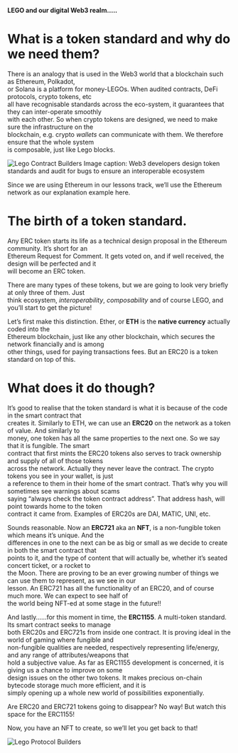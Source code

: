 **LEGO and our digital Web3 realm…..**

# What is a token standard and why do we need them?

There is an analogy that is used in the Web3 world that a blockchain such as Ethereum, Polkadot, <br>
or Solana is a platform for money-LEGOs. When audited contracts, DeFi protocols, crypto tokens, etc <br>
all have recognisable standards across the eco-system, it guarantees that they can inter-operate smoothly <br>
with each other. So when crypto tokens are designed, we need to make sure the infrastructure on the <br>
blockchain, e.g. crypto *wallets* can communicate with them. We therefore ensure that the whole system <br>
is composable, just like Lego blocks.

![Lego Contract Builders](/public/assets/lessons/token_standards/two_lego_builders.webp)
Image caption: Web3 developers design token standards and audit for bugs to ensure an interoperable ecosystem 

Since we are using Ethereum in our lessons track, we’ll use the Ethereum network as our explanation example here.

# The birth of a token standard.

Any ERC token starts its life as a technical design proposal in the Ethereum community. It’s short for an <br>
Ethereum Request for Comment. It gets voted on, and if well received, the design will be perfected and it <br>
will become an ERC token. 

There are many types of these tokens, but we are going to look very briefly at only three of them. Just <br>
think ecosystem, *interoperability*, *composability* and of course LEGO, and you’ll start to get the picture!

Let’s first make this distinction. Ether, or **ETH** is the **native currency** actually coded into the <br>
Ethereum blockchain, just like any other blockchain, which secures the network financially and is among <br>
other things, used for paying transactions fees. But an ERC20 is a token standard on top of this.

# What does it do though? 

It’s good to realise that the token standard is what it is because of the code in the smart contract that <br>
creates it. Similarly to ETH, we can use an **ERC20** on the network as a token of value. And similarly to <br>
money, one token has all the same properties to the next one. So we say that it is fungible. The smart <br>
contract that first mints the ERC20 tokens also serves to track ownership and supply of all of those tokens <br>
across the network. Actually they never leave the contract. The crypto tokens you see in your wallet, is just <br>
a reference to them in their home of the smart contract. That’s why you will sometimes see warnings about scams <br>
saying “always check the token contract address”. That address hash, will point towards home to the token <br>
contract it came from. Examples of ERC20s are DAI, MATIC, UNI, etc.

Sounds reasonable. Now an **ERC721** aka an **NFT**, is a non-fungible token which means it’s unique. And the <br>
differences in one to the next can be as big or small as we decide to create in both the smart contract that <br>
points to it, and the type of content that will actually be, whether it’s seated concert ticket, or a rocket to <br>
the Moon. There are proving to be an ever growing number of things we can use them to represent, as we see in our <br>
lesson.  An ERC721 has all the functionality of an ERC20, and  of course much more. We can expect to see half of <br>
the world being NFT-ed at some stage in the future!!

And lastly……for this moment in time, the **ERC1155**. A multi-token standard. Its smart contract seeks to manage <br>
both ERC20s and ERC721s from inside one contract. It is proving ideal in the world of gaming where fungible and <br>
non-fungible qualities are needed, respectively representing life/energy, and any range of attributes/weapons that <br>
hold a subjective value. As far as ERC1155 development is concerned, it is giving us a chance to improve on some <br>
design issues on the other two tokens. It makes precious on-chain bytecode storage much more efficient, and it is <br>
simply opening up a whole new world of possibilities exponentially. 

Are ERC20 and ERC721 tokens going to disappear? No way! But watch this space for the ERC1155!

Now, you have an NFT to create, so we’ll let you get back to that!

![Lego Protocol Builders](/public/assets/lessons/token_standards/Lego_protocol_builders_at_work.jpeg)